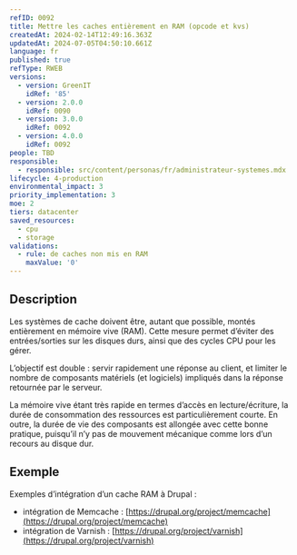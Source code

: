 ```yaml
---
refID: 0092
title: Mettre les caches entièrement en RAM (opcode et kvs)
createdAt: 2024-02-14T12:49:16.363Z
updatedAt: 2024-07-05T04:50:10.661Z
language: fr
published: true
refType: RWEB
versions:
  - version: GreenIT
    idRef: '85'
  - version: 2.0.0
    idRef: 0090
  - version: 3.0.0
    idRef: 0092
  - version: 4.0.0
    idRef: 0092
people: TBD
responsible:
  - responsible: src/content/personas/fr/administrateur-systemes.mdx
lifecycle: 4-production
environmental_impact: 3
priority_implementation: 3
moe: 2
tiers: datacenter
saved_resources:
  - cpu
  - storage
validations:
  - rule: de caches non mis en RAM
    maxValue: '0'
---
```


## Description

Les systèmes de cache doivent être, autant que possible, montés entièrement en mémoire vive (RAM). Cette mesure permet d’éviter des entrées/sorties sur les disques durs, ainsi que des cycles CPU pour les gérer.

L’objectif est double : servir rapidement une réponse au client, et limiter le nombre de composants matériels (et logiciels) impliqués dans la réponse retournée par le serveur.

La mémoire vive étant très rapide en termes d’accès en lecture/écriture, la durée de consommation des ressources est particulièrement courte. En outre, la durée de vie des composants est allongée avec cette bonne pratique, puisqu’il n’y pas de mouvement mécanique comme lors d’un recours au disque dur.

## Exemple

Exemples d’intégration d’un cache RAM à Drupal :

* intégration de Memcache : [https://drupal.org/project/memcache](https://drupal.org/project/memcache)
* intégration de Varnish : [https://drupal.org/project/varnish](https://drupal.org/project/varnish)

